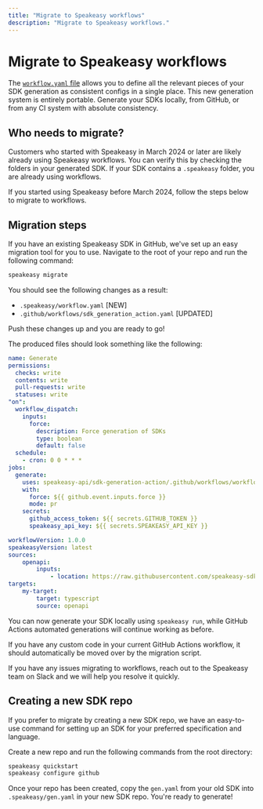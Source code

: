 ```yaml
---
title: "Migrate to Speakeasy workflows"
description: "Migrate to Speakeasy workflows."
---
```


# Migrate to Speakeasy workflows

The [`workflow.yaml` file](/docs/speakeasy-reference/workflow-file) allows you to define all the relevant pieces of your SDK generation as consistent configs in a single place.
This new generation system is entirely portable. Generate your SDKs locally, from GitHub, or from any CI system with absolute consistency.

## Who needs to migrate?

Customers who started with Speakeasy in March 2024 or later are likely already using Speakeasy workflows. You can verify this by checking the folders in your generated SDK. If your SDK contains a `.speakeasy` folder, you are already using workflows.

If you started using Speakeasy before March 2024, follow the steps below to migrate to workflows.

## Migration steps

If you have an existing Speakeasy SDK in GitHub, we've set up an easy migration tool for you to use. Navigate to the root of your repo and run the following command:

```bash
speakeasy migrate
```

You should see the following changes as a result:

- `.speakeasy/workflow.yaml` [NEW]
- `.github/workflows/sdk_generation_action.yaml` [UPDATED]

Push these changes up and you are ready to go!

The produced files should look something like the following:

```yaml .github/workflows/sdk_generation_action.yaml
name: Generate
permissions:
  checks: write
  contents: write
  pull-requests: write
  statuses: write
"on":
  workflow_dispatch:
    inputs:
      force:
        description: Force generation of SDKs
        type: boolean
        default: false
  schedule:
    - cron: 0 0 * * *
jobs:
  generate:
    uses: speakeasy-api/sdk-generation-action/.github/workflows/workflow-executor.yaml@v15
    with:
      force: ${{ github.event.inputs.force }}
      mode: pr
    secrets:
      github_access_token: ${{ secrets.GITHUB_TOKEN }}
      speakeasy_api_key: ${{ secrets.SPEAKEASY_API_KEY }}
```

```yaml .speakeasy/workflow.yaml
workflowVersion: 1.0.0
speakeasyVersion: latest
sources:
    openapi:
        inputs:
            - location: https://raw.githubusercontent.com/speakeasy-sdks/template-speakeasy-bar/main/openapi.yaml
targets:
    my-target:
        target: typescript
        source: openapi
```

You can now generate your SDK locally using `speakeasy run`, while GitHub Actions automated generations will continue working as before.

If you have any custom code in your current GitHub Actions workflow, it should automatically be moved over by the migration script.

If you have any issues migrating to workflows, reach out to the Speakeasy team on Slack and we will help you resolve it quickly.

## Creating a new SDK repo

If you prefer to migrate by creating a new SDK repo, we have an easy-to-use command for setting up an SDK for your preferred specification and language.

Create a new repo and run the following commands from the root directory:

```bash
speakeasy quickstart
speakeasy configure github
```

Once your repo has been created, copy the `gen.yaml` from your old SDK into `.speakeasy/gen.yaml` in your new SDK repo. You're ready to generate!
